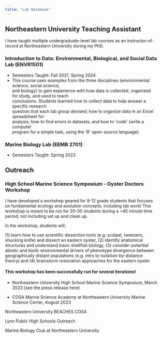 ```yaml
---
title: "Lab Notebook"
---
```


## Northeastern University Teaching Assistant

I have taught multiple undergraduate-level lab courses as an instructor-of-record at Northeastern University during my PhD.

### Introduction to Data: Environmental, Biological, and Social Data Lab (ENVR1501)

-   Semesters Taught: Fall 2021, Spring 2024
-   This course uses examples from the three disciplines (environmental science, social science,\
    and biology) to gain experience with how data is collected, organized for study, and used to reach\
    conclusions. Students learned how to collect data to help answer a specific research\
    question that each lab group devised; how to organize data in an Excel spreadsheet for\
    analysis; how to find errors in datasets; and how to \'code\' (write a computer\
    program for a simple task, using the \'R\' open-source language).

### Marine Biology Lab (EEMB 2701)

-   Semesters Taught: Spring 2023

## Outreach

### High School Marine Science Symposium - Oyster Doctors Workshop

I have developed a workshop geared for 9-12 grade students that focuses on fundamental ecology and evolution concepts, including lab work! This workshop is meant to be run for 20-30 students during a \~45 minute time period, not including set up and clean up.

In the workshop, students will:

\(1\) learn how to use scientific dissection tools (e.g. scalpel, tweezers, shucking knife) and dissect an eastern oyster, (2) identify anatomical structures and understand basic shellfish biology, (3) consider potential abiotic and biotic environmental drivers of phenotype divergence between geographically distant populations (e.g. intro to isolation-by-distance theory) and (4) brainstorm restoration approaches for the eastern oyster.

#### This workshop has been successfully run for several iterations! 

-   Northeastern University High School Marine Science Symposium, March 2023 (see the press release here)

-   COSA Marine Science Academy at Northeastern University Marine Science Center, August 2023

Northeastern University BEACHES COSA

Lynn Public High Schools Outreach

Marine Biology Club at Northeastern University
